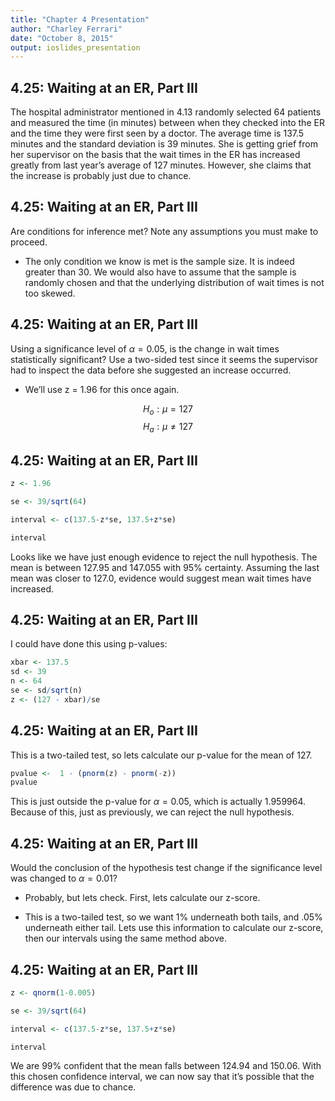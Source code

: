 ```yaml
---
title: "Chapter 4 Presentation"
author: "Charley Ferrari"
date: "October 8, 2015"
output: ioslides_presentation
---
```


## 4.25: Waiting at an ER, Part III

The hospital administrator mentioned in 4.13 randomly selected 64 patients and 
measured the time (in minutes) between when they checked into the ER and the 
time they were first seen by a doctor. The average time is 137.5 minutes and 
the standard deviation is 39 minutes. She is getting grief from her supervisor 
on the basis that the wait times in the ER has increased greatly from last 
year's average of 127 minutes. However, she claims that the increase is probably 
just due to chance.

## 4.25: Waiting at an ER, Part III

Are conditions for inference met? Note any assumptions you must make to 
proceed. 

- The only condition we know is met is the sample size. It is indeed greater 
than 30. We would also have to assume that the sample is randomly chosen and 
that the underlying distribution of wait times is not too skewed.

## 4.25: Waiting at an ER, Part III

Using a significance level of $\alpha = 0.05$, is the change in wait times 
statistically significant? Use a two-sided test since it seems the supervisor 
had to inspect the data before she suggested an increase occurred.

- We'll use z = 1.96 for this once again.

$$ H_o: \mu = 127 $$
$$ H_a: \mu \neq 127 $$

## 4.25: Waiting at an ER, Part III

```r
z <- 1.96

se <- 39/sqrt(64)

interval <- c(137.5-z*se, 137.5+z*se)

interval

```

Looks like we have just enough evidence to reject the null hypothesis. The mean 
is between 127.95 and 147.055 with 95% certainty. Assuming the last mean was 
closer to 127.0, evidence would suggest mean wait times have increased.

## 4.25: Waiting at an ER, Part III

I could have done this using p-values:

```r

xbar <- 137.5
sd <- 39
n <- 64
se <- sd/sqrt(n)
z <- (127 - xbar)/se

```

## 4.25: Waiting at an ER, Part III

This is a two-tailed test, so lets calculate our p-value for the mean of 127.

```r
pvalue <-  1 - (pnorm(z) - pnorm(-z))
pvalue

```

This is just outside the p-value for $\alpha = 0.05$, which is actually 1.959964.
Because of this, just as previously, we can reject the null hypothesis.

## 4.25: Waiting at an ER, Part III

Would the conclusion of the hypothesis test change if the significance level 
was changed to $\alpha = 0.01$?

- Probably, but lets check. First, lets calculate our z-score.

- This is a two-tailed test, so we want 1% underneath both tails, and .05% 
underneath either tail. Lets use this information to calculate our z-score, 
then our intervals using the same method above.

## 4.25: Waiting at an ER, Part III

```r

z <- qnorm(1-0.005)

se <- 39/sqrt(64)

interval <- c(137.5-z*se, 137.5+z*se)

interval

```

We are 99% confident that the mean falls between 124.94 and 150.06. With this 
chosen confidence interval, we can now say that it's possible that the 
difference was due to chance.